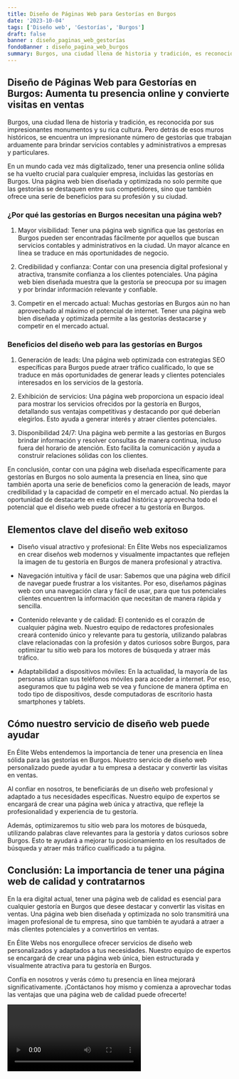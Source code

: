 ```yaml
---
title: Diseño de Páginas Web para Gestorías en Burgos
date: '2023-10-04'
tags: ['Diseño web', 'Gestorías', 'Burgos']
draft: false
banner : diseño_paginas_web_gestorías
fondoBanner : diseño_pagina_web_burgos
summary: Burgos, una ciudad llena de historia y tradición, es reconocida por sus impresionantes monumentos y su rica cultura. Pero detrás de esos muros históricos, se encuentra un impresionante número de gestorías que trabajan arduamente para brindar servicios contables y administrativos a empresas y particulares.
---
```


## Diseño de Páginas Web para Gestorías en Burgos: Aumenta tu presencia online y convierte visitas en ventas

Burgos, una ciudad llena de historia y tradición, es reconocida por sus impresionantes monumentos y su rica cultura. Pero detrás de esos muros históricos, se encuentra un impresionante número de gestorías que trabajan arduamente para brindar servicios contables y administrativos a empresas y particulares.

En un mundo cada vez más digitalizado, tener una presencia online sólida se ha vuelto crucial para cualquier empresa, incluidas las gestorías en Burgos. Una página web bien diseñada y optimizada no solo permite que las gestorías se destaquen entre sus competidores, sino que también ofrece una serie de beneficios para su profesión y su ciudad.

### ¿Por qué las gestorías en Burgos necesitan una página web?

1. Mayor visibilidad: Tener una página web significa que las gestorías en Burgos pueden ser encontradas fácilmente por aquellos que buscan servicios contables y administrativos en la ciudad. Un mayor alcance en línea se traduce en más oportunidades de negocio.

2. Credibilidad y confianza: Contar con una presencia digital profesional y atractiva, transmite confianza a los clientes potenciales. Una página web bien diseñada muestra que la gestoría se preocupa por su imagen y por brindar información relevante y confiable.

3. Competir en el mercado actual: Muchas gestorías en Burgos aún no han aprovechado al máximo el potencial de internet. Tener una página web bien diseñada y optimizada permite a las gestorías destacarse y competir en el mercado actual.

### Beneficios del diseño web para las gestorías en Burgos

1. Generación de leads: Una página web optimizada con estrategias SEO específicas para Burgos puede atraer tráfico cualificado, lo que se traduce en más oportunidades de generar leads y clientes potenciales interesados en los servicios de la gestoría.

2. Exhibición de servicios: Una página web proporciona un espacio ideal para mostrar los servicios ofrecidos por la gestoría en Burgos, detallando sus ventajas competitivas y destacando por qué deberían elegirlos. Esto ayuda a generar interés y atraer clientes potenciales.

3. Disponibilidad 24/7: Una página web permite a las gestorías en Burgos brindar información y resolver consultas de manera continua, incluso fuera del horario de atención. Esto facilita la comunicación y ayuda a construir relaciones sólidas con los clientes.

En conclusión, contar con una página web diseñada específicamente para gestorías en Burgos no solo aumenta la presencia en línea, sino que también aporta una serie de beneficios como la generación de leads, mayor credibilidad y la capacidad de competir en el mercado actual. No pierdas la oportunidad de destacarte en esta ciudad histórica y aprovecha todo el potencial que el diseño web puede ofrecer a tu gestoría en Burgos.

<GifSeo />

<Cta />

## Elementos clave del diseño web exitoso

- Diseño visual atractivo y profesional: En Élite Webs nos especializamos en crear diseños web modernos y visualmente impactantes que reflejen la imagen de tu gestoría en Burgos de manera profesional y atractiva.

- Navegación intuitiva y fácil de usar: Sabemos que una página web difícil de navegar puede frustrar a los visitantes. Por eso, diseñamos páginas web con una navegación clara y fácil de usar, para que tus potenciales clientes encuentren la información que necesitan de manera rápida y sencilla.

- Contenido relevante y de calidad: El contenido es el corazón de cualquier página web. Nuestro equipo de redactores profesionales creará contenido único y relevante para tu gestoría, utilizando palabras clave relacionadas con la profesión y datos curiosos sobre Burgos, para optimizar tu sitio web para los motores de búsqueda y atraer más tráfico.

- Adaptabilidad a dispositivos móviles: En la actualidad, la mayoría de las personas utilizan sus teléfonos móviles para acceder a internet. Por eso, aseguramos que tu página web se vea y funcione de manera óptima en todo tipo de dispositivos, desde computadoras de escritorio hasta smartphones y tablets.

## Cómo nuestro servicio de diseño web puede ayudar

En Élite Webs entendemos la importancia de tener una presencia en línea sólida para las gestorías en Burgos. Nuestro servicio de diseño web personalizado puede ayudar a tu empresa a destacar y convertir las visitas en ventas.

Al confiar en nosotros, te beneficiarás de un diseño web profesional y adaptado a tus necesidades específicas. Nuestro equipo de expertos se encargará de crear una página web única y atractiva, que refleje la profesionalidad y experiencia de tu gestoría.

Además, optimizaremos tu sitio web para los motores de búsqueda, utilizando palabras clave relevantes para la gestoría y datos curiosos sobre Burgos. Esto te ayudará a mejorar tu posicionamiento en los resultados de búsqueda y atraer más tráfico cualificado a tu página.

## Conclusión: La importancia de tener una página web de calidad y contratarnos

En la era digital actual, tener una página web de calidad es esencial para cualquier gestoría en Burgos que desee destacar y convertir las visitas en ventas. Una página web bien diseñada y optimizada no solo transmitirá una imagen profesional de tu empresa, sino que también te ayudará a atraer a más clientes potenciales y a convertirlos en ventas.

En Élite Webs nos enorgullece ofrecer servicios de diseño web personalizados y adaptados a tus necesidades. Nuestro equipo de expertos se encargará de crear una página web única, bien estructurada y visualmente atractiva para tu gestoría en Burgos.

Confía en nosotros y verás cómo tu presencia en línea mejorará significativamente. ¡Contáctanos hoy mismo y comienza a aprovechar todas las ventajas que una página web de calidad puede ofrecerte!

<Video />

<CtaBot job='Gestorías' city='Burgos'/>

<Gmaps query='Burgos+españa+maps' />
